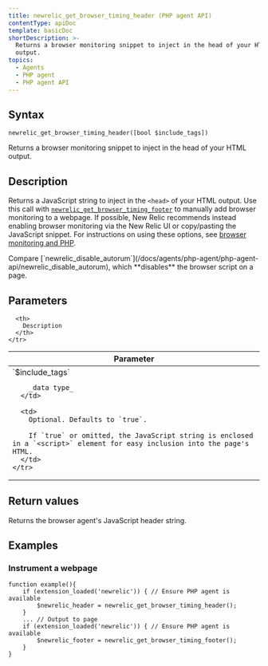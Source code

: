 ```yaml
---
title: newrelic_get_browser_timing_header (PHP agent API)
contentType: apiDoc
template: basicDoc
shortDescription: >-
  Returns a browser monitoring snippet to inject in the head of your HTML
  output.
topics:
  - Agents
  - PHP agent
  - PHP agent API
---
```


## Syntax

```
newrelic_get_browser_timing_header([bool $include_tags])
```

Returns a browser monitoring snippet to inject in the head of your HTML output.

## Description

Returns a JavaScript string to inject in the `<head>` of your HTML output. Use this call with [`newrelic_get_browser_timing_footer`](/docs/agents/php-agent/php-agent-api/newrelic_get_browser_timing_footer) to manually add browser monitoring to a webpage. If possible, New Relic recommends instead enabling browser monitoring via the New Relic UI or copy/pasting the JavaScript snippet. For instructions on using these options, see [browser monitoring and PHP](/docs/agents/php-agent/features/page-load-timing-php).

<Callout variant="tip">
  Compare [`newrelic_disable_autorum`](/docs/agents/php-agent/php-agent-api/newrelic_disable_autorum), which **disables** the browser script on a page.
</Callout>

## Parameters

<Table>
  <thead>
    <tr>
      <th width="25%">
        Parameter
      </th>

      <th>
        Description
      </th>
    </tr>
  </thead>

  <tbody>
    <tr>
      <td>
        `$include_tags`

        _data type_
      </td>

      <td>
        Optional. Defaults to `true`.

        If `true` or omitted, the JavaScript string is enclosed in a `<script>` element for easy inclusion into the page's HTML.
      </td>
    </tr>
  </tbody>
</Table>

## Return values

Returns the browser agent's JavaScript header string.

## Examples

### Instrument a webpage

```
function example(){
    if (extension_loaded('newrelic')) { // Ensure PHP agent is available
        $newrelic_header = newrelic_get_browser_timing_header();
    }
    ... // Output to page
    if (extension_loaded('newrelic')) { // Ensure PHP agent is available
        $newrelic_footer = newrelic_get_browser_timing_footer();
    }
}
```
